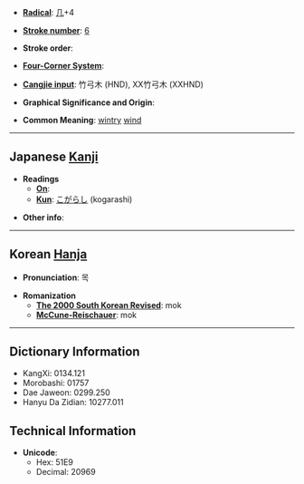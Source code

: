 * '''[[Wiktionary:Chinese radical index| Radical]]''': [[Wiktionary:Chinese radical index 几|几]]+4

* '''[[Wiktionary:Chinese total strokes index|Stroke number]]''': [[Wiktionary:Chinese total strokes index 6|6]]

* '''Stroke order''': 

* '''[[Wiktionary:Chinese four corner index|Four-Corner System]]''': 

* '''[[Wiktionary:Chinese Cangjie index|Cangjie input]]''': 竹弓木 (HND), XX竹弓木 (XXHND)

* '''Graphical Significance and Origin''': 

* '''Common Meaning''': [[wintry]] [[wind]]

----

== Japanese [[Kanji]] ==

* '''Readings'''
** '''[[On]]''': 
** '''[[Kun]]''': [[こがらし]] (kogarashi)

* '''Other info''':  

----

== Korean [[Hanja]] ==

* '''Pronunciation''': 목

* '''Romanization'''
** '''[[The 2000 South Korean Revised Romanization|The 2000 South Korean Revised]]''': mok
** '''[[McCune-Reischauer]]''': mok

----

== Dictionary Information ==

* KangXi: 0134.121
* Morobashi: 01757
* Dae Jaweon: 0299.250
* Hanyu Da Zidian: 10277.011

== Technical Information ==

* '''Unicode''':
** Hex: 51E9
** Decimal: 20969